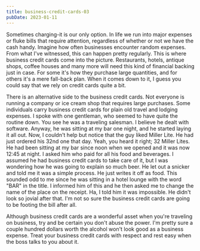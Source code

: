 ```yaml
---
title: business-credit-cards-03
pubDate: 2023-01-11
---
```


Sometimes charging-it is our only option. In life we run into major expenses or fluke bills that require attention, regardless of whether or not we have the cash handy. Imagine how often businesses encounter random expenses. From what I've witnessed, this can happen pretty regularly. This is where business credit cards come into the picture. Restaurants, hotels, antique shops, coffee houses and many more will need this kind of financial backing just in case. For some it's how they purchase large quantities, and for others it's a mere fall-back plan. When it comes down to it, I guess you could say that we rely on credit cards quite a bit.

There is an alternative side to the business credit cards. Not everyone is running a company or ice cream shop that requires large purchases. Some individuals carry business credit cards for plain old travel and lodging expenses. I spoke with one gentleman, who seemed to have quite the routine down. You see he was a traveling salesman. I believe he dealt with software. Anyway, he was sitting at my bar one night, and he started laying it all out. Now, I couldn't help but notice that the guy liked Miller Lite. He had just ordered his 32nd one that day. Yeah, you heard it right; 32 Miller Lites. He had been sitting at my bar since noon when we opened and it was now 12:45 at night. I asked him who paid for all his food and beverages. I assumed he had business credit cards to take care of it, but I was wondering how he was going to explain so much beer. He let out a snicker and told me it was a simple process. He just writes it off as food. This sounded odd to me since he was sitting in a hotel lounge with the word "BAR" in the title. I informed him of this and he then asked me to change the name of the place on the receipt. Ha, I told him it was impossible. He didn't look so jovial after that. I'm not so sure the business credit cards are going to be footing the bill after all. 

Although business credit cards are a wonderful asset when you're traveling on business, try and be certain you don't abuse the power. I'm pretty sure a couple hundred dollars worth the alcohol won't look good as a business expense. Treat your business credit cards with respect and rest easy when the boss talks to you about it.